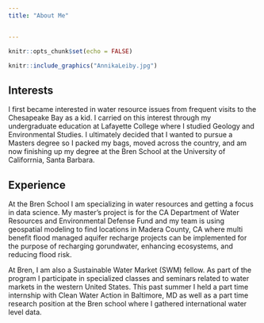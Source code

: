 ```yaml
---
title: "About Me"


---
```


```r
knitr::opts_chunk$set(echo = FALSE)

```

```r
knitr::include_graphics("AnnikaLeiby.jpg")
```


## Interests

I first became interested in water resource issues from frequent visits to the Chesapeake Bay as a kid. I carried on this interest through my undergraduate education at Lafayette College  where I studied Geology and Environmental Studies. I ultimately decided that I wanted to pursue a Masters degree so I packed my bags, moved across the country, and am now finishing up my degree at the Bren School at the University of Califorrnia, Santa Barbara.

## Experience

At the Bren School I am specializing in water resources and getting a focus in data science. My master's project is for the CA Department of Water Resources and Environmental Defense Fund and my team is using geospatial modeling to find locations in Madera County, CA where multi benefit flood managed aquifer recharge projects can be implemented for the purpose of recharging gorundwater, enhancing ecosystems, and reducing flood risk. 


At Bren, I am also a Sustainable Water Market (SWM) fellow. As part of the program I participate in specialized classes and seminars related to water markets in the western United States. This past summer I held a part time internship with Clean Water Action in Baltimore, MD as well as a part time research position at the Bren school where I gathered international water level data.





